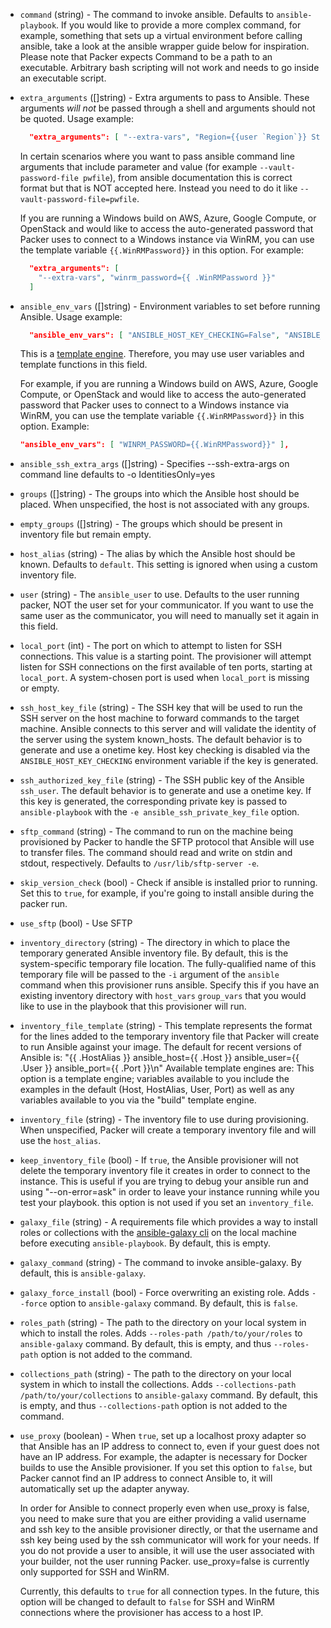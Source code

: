 <!-- Code generated from the comments of the Config struct in provisioner/ansible/provisioner.go; DO NOT EDIT MANUALLY -->

- `command` (string) - The command to invoke ansible. Defaults to
   `ansible-playbook`. If you would like to provide a more complex command,
   for example, something that sets up a virtual environment before calling
   ansible, take a look at the ansible wrapper guide below for inspiration.
   Please note that Packer expects Command to be a path to an executable.
   Arbitrary bash scripting will not work and needs to go inside an
   executable script.

- `extra_arguments` ([]string) - Extra arguments to pass to Ansible.
  These arguments _will not_ be passed through a shell and arguments should
  not be quoted. Usage example:
  
  ```json
    "extra_arguments": [ "--extra-vars", "Region={{user `Region`}} Stage={{user `Stage`}}" ]
  ```
  In certain scenarios where you want to pass ansible command line arguments
  that include parameter and value (for example `--vault-password-file pwfile`),
  from ansible documentation this is correct format but that is NOT accepted here.
  Instead you need to do it like `--vault-password-file=pwfile`.
 
  
  If you are running a Windows build on AWS, Azure, Google Compute, or OpenStack
  and would like to access the auto-generated password that Packer uses to
  connect to a Windows instance via WinRM, you can use the template variable
  `{{.WinRMPassword}}` in this option. For example:
  
  ```json
    "extra_arguments": [
      "--extra-vars", "winrm_password={{ .WinRMPassword }}"
    ]
  ```

- `ansible_env_vars` ([]string) - Environment variables to set before
    running Ansible. Usage example:
  
    ```json
      "ansible_env_vars": [ "ANSIBLE_HOST_KEY_CHECKING=False", "ANSIBLE_SSH_ARGS='-o ForwardAgent=yes -o ControlMaster=auto -o ControlPersist=60s'", "ANSIBLE_NOCOLOR=True" ]
    ```
  
    This is a [template engine](/docs/templates/legacy_json_templates/engine). Therefore, you
    may use user variables and template functions in this field.
  
    For example, if you are running a Windows build on AWS, Azure,
    Google Compute, or OpenStack and would like to access the auto-generated
    password that Packer uses to connect to a Windows instance via WinRM, you
    can use the template variable `{{.WinRMPassword}}` in this option. Example:
  
    ```json
    "ansible_env_vars": [ "WINRM_PASSWORD={{.WinRMPassword}}" ],
    ```

- `ansible_ssh_extra_args` ([]string) - Specifies --ssh-extra-args on command line defaults to -o IdentitiesOnly=yes

- `groups` ([]string) - The groups into which the Ansible host should
   be placed. When unspecified, the host is not associated with any groups.

- `empty_groups` ([]string) - The groups which should be present in
   inventory file but remain empty.

- `host_alias` (string) - The alias by which the Ansible host should be
  known. Defaults to `default`. This setting is ignored when using a custom
  inventory file.

- `user` (string) - The `ansible_user` to use. Defaults to the user running
   packer, NOT the user set for your communicator. If you want to use the same
   user as the communicator, you will need to manually set it again in this
   field.

- `local_port` (int) - The port on which to attempt to listen for SSH
   connections. This value is a starting point. The provisioner will attempt
   listen for SSH connections on the first available of ten ports, starting at
   `local_port`. A system-chosen port is used when `local_port` is missing or
   empty.

- `ssh_host_key_file` (string) - The SSH key that will be used to run the SSH
   server on the host machine to forward commands to the target machine.
   Ansible connects to this server and will validate the identity of the
   server using the system known_hosts. The default behavior is to generate
   and use a onetime key. Host key checking is disabled via the
   `ANSIBLE_HOST_KEY_CHECKING` environment variable if the key is generated.

- `ssh_authorized_key_file` (string) - The SSH public key of the Ansible
   `ssh_user`. The default behavior is to generate and use a onetime key. If
   this key is generated, the corresponding private key is passed to
   `ansible-playbook` with the `-e ansible_ssh_private_key_file` option.

- `sftp_command` (string) - The command to run on the machine being
   provisioned by Packer to handle the SFTP protocol that Ansible will use to
   transfer files. The command should read and write on stdin and stdout,
   respectively. Defaults to `/usr/lib/sftp-server -e`.

- `skip_version_check` (bool) - Check if ansible is installed prior to
   running. Set this to `true`, for example, if you're going to install
   ansible during the packer run.

- `use_sftp` (bool) - Use SFTP

- `inventory_directory` (string) - The directory in which to place the
   temporary generated Ansible inventory file. By default, this is the
   system-specific temporary file location. The fully-qualified name of this
   temporary file will be passed to the `-i` argument of the `ansible` command
   when this provisioner runs ansible. Specify this if you have an existing
   inventory directory with `host_vars` `group_vars` that you would like to
   use in the playbook that this provisioner will run.

- `inventory_file_template` (string) - This template represents the format for the lines added to the temporary
  inventory file that Packer will create to run Ansible against your image.
  The default for recent versions of Ansible is:
  "{{ .HostAlias }} ansible_host={{ .Host }} ansible_user={{ .User }} ansible_port={{ .Port }}\n"
  Available template engines are: This option is a template engine;
  variables available to you include the examples in the default (Host,
  HostAlias, User, Port) as well as any variables available to you via the
  "build" template engine.

- `inventory_file` (string) - The inventory file to use during provisioning.
   When unspecified, Packer will create a temporary inventory file and will
   use the `host_alias`.

- `keep_inventory_file` (bool) - If `true`, the Ansible provisioner will
   not delete the temporary inventory file it creates in order to connect to
   the instance. This is useful if you are trying to debug your ansible run
   and using "--on-error=ask" in order to leave your instance running while you
   test your playbook. this option is not used if you set an `inventory_file`.

- `galaxy_file` (string) - A requirements file which provides a way to
   install roles or collections with the [ansible-galaxy
   cli](https://docs.ansible.com/ansible/latest/galaxy/user_guide.html#the-ansible-galaxy-command-line-tool)
   on the local machine before executing `ansible-playbook`. By default, this is empty.

- `galaxy_command` (string) - The command to invoke ansible-galaxy. By default, this is
  `ansible-galaxy`.

- `galaxy_force_install` (bool) - Force overwriting an existing role.
   Adds `--force` option to `ansible-galaxy` command. By default, this is
   `false`.

- `roles_path` (string) - The path to the directory on your local system in which to
    install the roles. Adds `--roles-path /path/to/your/roles` to
    `ansible-galaxy` command. By default, this is empty, and thus `--roles-path`
    option is not added to the command.

- `collections_path` (string) - The path to the directory on your local system in which to
    install the collections. Adds `--collections-path /path/to/your/collections` to
    `ansible-galaxy` command. By default, this is empty, and thus `--collections-path`
    option is not added to the command.

- `use_proxy` (boolean) - When `true`, set up a localhost proxy adapter
  so that Ansible has an IP address to connect to, even if your guest does not
  have an IP address. For example, the adapter is necessary for Docker builds
  to use the Ansible provisioner. If you set this option to `false`, but
  Packer cannot find an IP address to connect Ansible to, it will
  automatically set up the adapter anyway.
  
   In order for Ansible to connect properly even when use_proxy is false, you
  need to make sure that you are either providing a valid username and ssh key
  to the ansible provisioner directly, or that the username and ssh key
  being used by the ssh communicator will work for your needs. If you do not
  provide a user to ansible, it will use the user associated with your
  builder, not the user running Packer.
   use_proxy=false is currently only supported for SSH and WinRM.
  
  Currently, this defaults to `true` for all connection types. In the future,
  this option will be changed to default to `false` for SSH and WinRM
  connections where the provisioner has access to a host IP.
